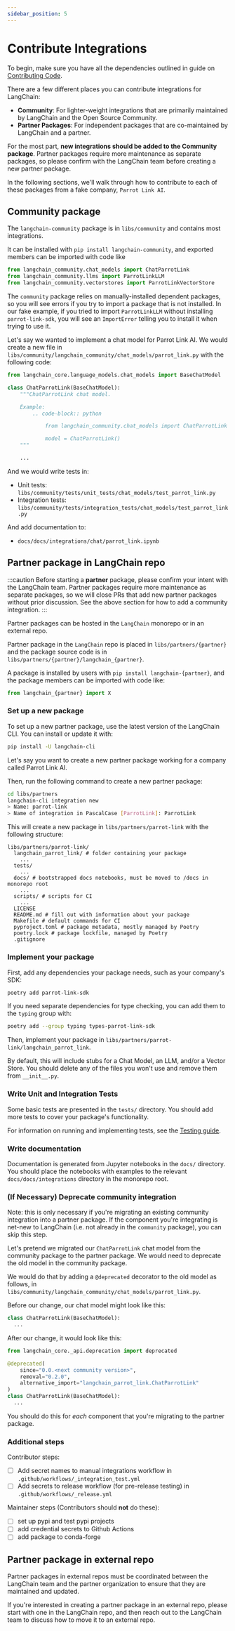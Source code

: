 ```yaml
---
sidebar_position: 5
---
```


# Contribute Integrations

To begin, make sure you have all the dependencies outlined in guide on [Contributing Code](code/index.mdx).

There are a few different places you can contribute integrations for LangChain:

- **Community**: For lighter-weight integrations that are primarily maintained by LangChain and the Open Source Community.
- **Partner Packages**: For independent packages that are co-maintained by LangChain and a partner.

For the most part, **new integrations should be added to the Community package**. Partner packages require more maintenance as separate packages, so please confirm with the LangChain team before creating a new partner package.

In the following sections, we'll walk through how to contribute to each of these packages from a fake company, `Parrot Link AI`.

## Community package

The `langchain-community` package is in `libs/community` and contains most integrations.

It can be installed with `pip install langchain-community`, and exported members can be imported with code like 

```python
from langchain_community.chat_models import ChatParrotLink
from langchain_community.llms import ParrotLinkLLM
from langchain_community.vectorstores import ParrotLinkVectorStore
```

The `community` package relies on manually-installed dependent packages, so you will see errors 
if you try to import a package that is not installed. In our fake example, if you tried to import `ParrotLinkLLM` without installing `parrot-link-sdk`, you will see an `ImportError` telling you to install it when trying to use it.

Let's say we wanted to implement a chat model for Parrot Link AI. We would create a new file in `libs/community/langchain_community/chat_models/parrot_link.py` with the following code:

```python
from langchain_core.language_models.chat_models import BaseChatModel

class ChatParrotLink(BaseChatModel):
    """ChatParrotLink chat model.

    Example:
        .. code-block:: python

            from langchain_community.chat_models import ChatParrotLink

            model = ChatParrotLink()
    """

    ...
```

And we would write tests in:

- Unit tests: `libs/community/tests/unit_tests/chat_models/test_parrot_link.py`
- Integration tests: `libs/community/tests/integration_tests/chat_models/test_parrot_link.py`

And add documentation to:

- `docs/docs/integrations/chat/parrot_link.ipynb`

## Partner package in LangChain repo

:::caution
Before starting a **partner** package, please confirm your intent with the LangChain team. Partner packages require more maintenance as separate packages, so we will close PRs that add new partner packages without prior discussion. See the above section for how to add a community integration.
:::

Partner packages can be hosted in the `LangChain` monorepo or in an external repo.

Partner package in the `LangChain` repo is placed in `libs/partners/{partner}` 
and the package source code is in `libs/partners/{partner}/langchain_{partner}`.

A package is 
installed by users with `pip install langchain-{partner}`, and the package members 
can be imported with code like:

```python
from langchain_{partner} import X
```

### Set up a new package

To set up a new partner package, use the latest version of the LangChain CLI. You can install or update it with:

```bash
pip install -U langchain-cli
```

Let's say you want to create a new partner package working for a company called Parrot Link AI.

Then, run the following command to create a new partner package:

```bash
cd libs/partners
langchain-cli integration new
> Name: parrot-link
> Name of integration in PascalCase [ParrotLink]: ParrotLink
```

This will create a new package in `libs/partners/parrot-link` with the following structure:

```
libs/partners/parrot-link/
  langchain_parrot_link/ # folder containing your package
    ...
  tests/
    ...
  docs/ # bootstrapped docs notebooks, must be moved to /docs in monorepo root
    ...
  scripts/ # scripts for CI
    ...
  LICENSE
  README.md # fill out with information about your package
  Makefile # default commands for CI
  pyproject.toml # package metadata, mostly managed by Poetry
  poetry.lock # package lockfile, managed by Poetry
  .gitignore
```

### Implement your package

First, add any dependencies your package needs, such as your company's SDK:

```bash
poetry add parrot-link-sdk
```

If you need separate dependencies for type checking, you can add them to the `typing` group with:

```bash
poetry add --group typing types-parrot-link-sdk
```

Then, implement your package in `libs/partners/parrot-link/langchain_parrot_link`.

By default, this will include stubs for a Chat Model, an LLM, and/or a Vector Store. You should delete any of the files you won't use and remove them from `__init__.py`.

### Write Unit and Integration Tests

Some basic tests are presented in the `tests/` directory. You should add more tests to cover your package's functionality.

For information on running and implementing tests, see the [Testing guide](testing.mdx).

### Write documentation

Documentation is generated from Jupyter notebooks in the `docs/` directory. You should place the notebooks with examples
to the relevant `docs/docs/integrations` directory in the monorepo root.

### (If Necessary) Deprecate community integration

Note: this is only necessary if you're migrating an existing community integration into 
a partner package. If the component you're integrating is net-new to LangChain (i.e. 
not already in the `community` package), you can skip this step.

Let's pretend we migrated our `ChatParrotLink` chat model from the community package to 
the partner package. We would need to deprecate the old model in the community package.

We would do that by adding a `@deprecated` decorator to the old model as follows, in
`libs/community/langchain_community/chat_models/parrot_link.py`.

Before our change, our chat model might look like this:

```python
class ChatParrotLink(BaseChatModel):
  ...
```

After our change, it would look like this:

```python
from langchain_core._api.deprecation import deprecated

@deprecated(
    since="0.0.<next community version>", 
    removal="0.2.0", 
    alternative_import="langchain_parrot_link.ChatParrotLink"
)
class ChatParrotLink(BaseChatModel):
  ...
```

You should do this for *each* component that you're migrating to the partner package.

### Additional steps

Contributor steps:

- [ ] Add secret names to manual integrations workflow in `.github/workflows/_integration_test.yml`
- [ ] Add secrets to release workflow (for pre-release testing) in `.github/workflows/_release.yml`

Maintainer steps (Contributors should **not** do these):

- [ ] set up pypi and test pypi projects
- [ ] add credential secrets to Github Actions
- [ ] add package to conda-forge

## Partner package in external repo

Partner packages in external repos must be coordinated between the LangChain team and
the partner organization to ensure that they are maintained and updated.

If you're interested in creating a partner package in an external repo, please start
with one in the LangChain repo, and then reach out to the LangChain team to discuss
how to move it to an external repo.
